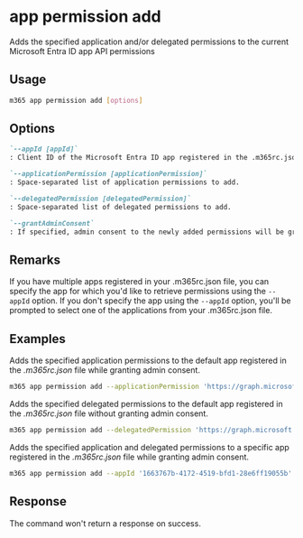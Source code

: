 
# app permission add

Adds the specified application and/or delegated permissions to the current Microsoft Entra ID app API permissions

## Usage

```sh
m365 app permission add [options]
```

## Options

```md definition-list
`--appId [appId]`
: Client ID of the Microsoft Entra ID app registered in the .m365rc.json file to retrieve API permissions for.

`--applicationPermission [applicationPermission]`
: Space-separated list of application permissions to add.

`--delegatedPermission [delegatedPermission]`
: Space-separated list of delegated permissions to add.

`--grantAdminConsent`
: If specified, admin consent to the newly added permissions will be granted.
```

<Global />

## Remarks

If you have multiple apps registered in your .m365rc.json file, you can specify the app for which you'd like to retrieve permissions using the `--appId` option. If you don't specify the app using the `--appId` option, you'll be prompted to select one of the applications from your .m365rc.json file.

## Examples

Adds the specified application permissions to the default app registered in the _.m365rc.json_ file while granting admin consent.

```sh
m365 app permission add --applicationPermission 'https://graph.microsoft.com/User.ReadWrite.All https://graph.microsoft.com/User.Read.All' --grantAdminConsent
```

Adds the specified delegated permissions to the default app registered in the _.m365rc.json_ file without granting admin consent.

```sh
m365 app permission add --delegatedPermission 'https://graph.microsoft.com/offline_access'
```

Adds the specified application and delegated permissions to a specific app registered in the _.m365rc.json_ file while granting admin consent.

```sh
m365 app permission add --appId '1663767b-4172-4519-bfd1-28e6ff19055b' --applicationPermission 'https://graph.microsoft.com/User.ReadWrite.All https://graph.microsoft.com/User.Read.All' --delegatedPermission 'https://graph.microsoft.com/offline_access' --grantAdminConsent
```

## Response

The command won't return a response on success.
